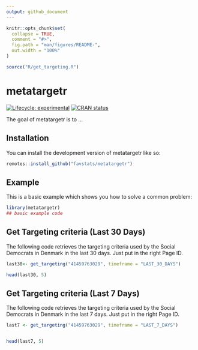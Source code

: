 ```yaml
---
output: github_document
---
```


<!-- README.md is generated from README.Rmd. Please edit that file -->

```r
knitr::opts_chunk$set(
  collapse = TRUE,
  comment = "#>",
  fig.path = "man/figures/README-",
  out.width = "100%"
)

source("R/get_targeting.R")
```

# metatargetr

<!-- badges: start -->
[![Lifecycle: experimental](https://img.shields.io/badge/lifecycle-experimental-orange.svg)](https://lifecycle.r-lib.org/articles/stages.html#experimental)
[![CRAN status](https://www.r-pkg.org/badges/version/metatargetr)](https://CRAN.R-project.org/package=metatargetr)
<!-- badges: end -->

The goal of metatargetr is to ...

## Installation

You can install the development version of metatargetr like so:

``` r
remotes::install_github("favstats/metatargetr")
```

## Example

This is a basic example which shows you how to solve a common problem:

```r
library(metatargetr)
## basic example code
```

## Get Targeting criteria (Last 30 Days)

The following code retrieves the targeting criteria used by the Social Democrats in Denmark in the last 30 days. Just put in the right Page ID.

```r
last30<- get_targeting("41459763029", timeframe = "LAST_30_DAYS")

head(last30, 5)
```

## Get Targeting criteria (Last 7 Days)

The following code retrieves the targeting criteria used by the Social Democrats in Denmark in the last 7 days. Just put in the right Page ID.



```r
last7 <- get_targeting("41459763029", timeframe = "LAST_7_DAYS")


head(last7, 5)
```
